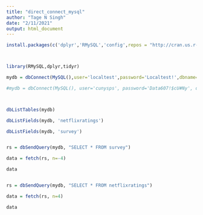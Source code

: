 ```yaml
---
title: "direct_connect_mysql"
author: "Tage N Singh"
date: "2/11/2021"
output: html_document
---
```




```r

install.packages(c('dplyr','RMySQL','config',repos = "http://cran.us.r-project.org"))



library(RMySQL,dplyr,tidyr)

```


```r



mydb = dbConnect(MySQL(),user='localtest',password='Localtest!',dbname='shows',host='localhost')

#mydb = dbConnect(MySQL(), user='cunysps', password='Data607!$cU#Ny', dbname='flights', host='136.56.42.109')



dbListTables(mydb)

dbListFields(mydb, 'netflixratings')

dbListFields(mydb, 'survey')


rs = dbSendQuery(mydb, "SELECT * FROM survey")

data = fetch(rs, n=-4)

data


rs = dbSendQuery(mydb, "SELECT * FROM netflixratings")

data = fetch(rs, n=4)

data


```

